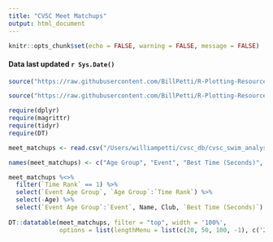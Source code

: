 ```yaml
---
title: "CVSC Meet Matchups"
output: html_document
---
```


```r
knitr::opts_chunk$set(echo = FALSE, warning = FALSE, message = FALSE)
```
#### Data last updated `r Sys.Date()`

```r
source("https://raw.githubusercontent.com/BillPetti/R-Plotting-Resources/master/theme_bp_grey")

source("https://raw.githubusercontent.com/BillPetti/R-Plotting-Resources/master/tableau_colorblind_palette")

require(dplyr)
require(magrittr)
require(tidyr)
require(DT)

meet_matchups <- read.csv("/Users/williampetti/cvsc_db/cvsc_swim_analysis/meet_matchups.csv", check.names = FALSE)

names(meet_matchups) <- c("Age Group", "Event", "Best Time (Seconds)", "Age", "Club", "Name", "Time Rank", "Est. Place", "Points", "Event Age Group", "Event Order")

meet_matchups %<>% 
  filter(`Time Rank` == 1) %>% 
  select(`Event Age Group`, `Age Group`:`Time Rank`) %>%
  select(-Age) %>%
  select(`Event Age Group`:`Event`, Name, Club, `Best Time (Seconds)`) 
  
DT::datatable(meet_matchups, filter = "top", width = '100%', 
              options = list(lengthMenu = list(c(20, 50, 100, -1), c('20', '50', '100', 'All')), pageLength = -1, scrollX = T, autoWidth = TRUE, columnDefs = list(list(className = 'dt-center', targets = c(2:6)))))
```
